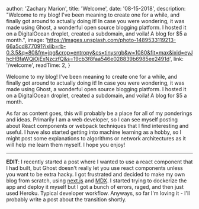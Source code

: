 
  author: 'Zachary Marion',
  title: 'Welcome',
  date: '08-15-2018',
  description: "Welcome to my blog! I've been meaning to create one for a while, and finally got around to actually doing it! In case you were wondering, it was made using Ghost, a wonderful open source blogging platform. I hosted it on a DigitalOcean droplet, created a subdomain, and voila! A blog for $5 a month.",
  image: 'https://images.unsplash.com/photo-1489533119213-66a5cd877091?ixlib=rb-0.3.5&q=80&fm=jpg&crop=entropy&cs=tinysrgb&w=1080&fit=max&ixid=eyJhcHBfaWQiOjExNzczfQ&s=19cb3f8faa546e028839b6985ee2491d',
  link: '/welcome',
  readTime: 2,
}


<OpeningParagraph>
  Welcome to my blog! I've been meaning to create one for a while, and finally got around to actually doing it! In case you were wondering, it was made using Ghost, a wonderful open source blogging platform. I hosted it on a DigitalOcean droplet, created a subdomain, and voila! A blog for $5 a month.
</OpeningParagraph>

As far as content goes, this will probably be a place for all of my ponderings and ideas. Primarily I am a web developer, so I can see myself posting about React components or webpack techniques that I find interesting and useful. I have also started getting into machine learning as a hobby, so I might post some explanations to algorithms or network architectures as it will help me learn them myself. I hope you enjoy!

--------

**EDIT**: I recently started a post where I wanted to use a react component that I had built, but Ghost doesn't really let you use react components unless you want to be extra hacky. I got frustrated and decided to make my own blog from scratch, using [next.js](https://nextjs.org/) and [MDX](). I started trying to dockerize the app and deploy it myself but I got a bunch of errors, raged, and then just used Heroku. Typical developer workflow. Anyways, so far I'm loving it - I'll probably write a post about the transition shortly.